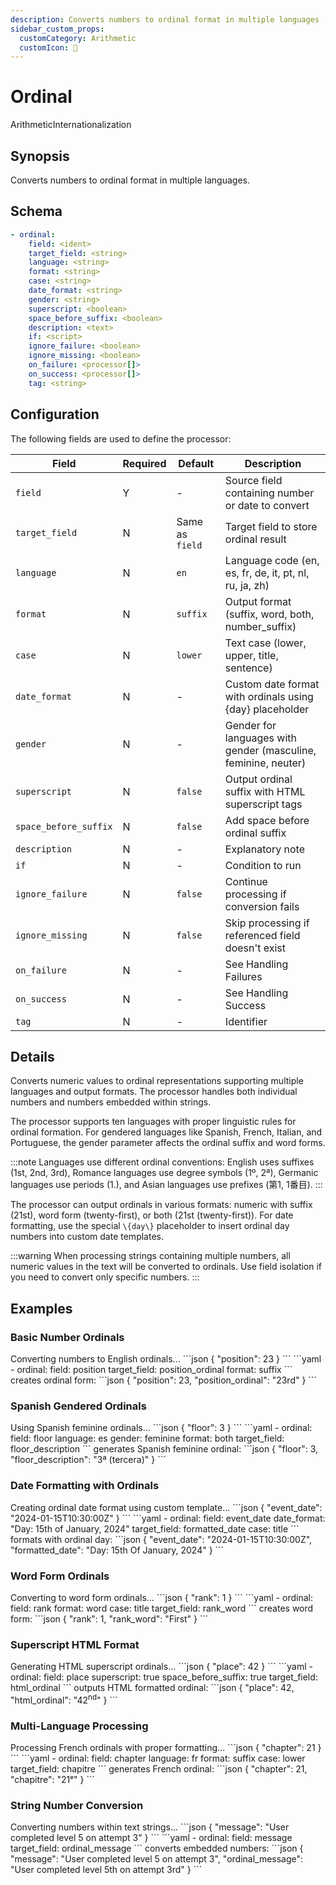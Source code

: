 ```yaml
---
description: Converts numbers to ordinal format in multiple languages
sidebar_custom_props:
  customCategory: Arithmetic
  customIcon: 🔢
---
```


# Ordinal

<span className="theme-doc-version-badge badge badge--primary">Arithmetic</span><span className="theme-doc-version-badge badge badge--secondary">Internationalization</span>

## Synopsis

Converts numbers to ordinal format in multiple languages.

## Schema

```yaml {2}
- ordinal:
    field: <ident>
    target_field: <string>
    language: <string>
    format: <string>
    case: <string>
    date_format: <string>
    gender: <string>
    superscript: <boolean>
    space_before_suffix: <boolean>
    description: <text>
    if: <script>
    ignore_failure: <boolean>
    ignore_missing: <boolean>
    on_failure: <processor[]>
    on_success: <processor[]>
    tag: <string>
```

## Configuration

The following fields are used to define the processor:

|Field|Required|Default|Description|
|---|---|---|---|
|`field`|Y|-|Source field containing number or date to convert|
|`target_field`|N|Same as `field`|Target field to store ordinal result|
|`language`|N|`en`|Language code (en, es, fr, de, it, pt, nl, ru, ja, zh)|
|`format`|N|`suffix`|Output format (suffix, word, both, number_suffix)|
|`case`|N|`lower`|Text case (lower, upper, title, sentence)|
|`date_format`|N|-|Custom date format with ordinals using \{day\} placeholder|
|`gender`|N|-|Gender for languages with gender (masculine, feminine, neuter)|
|`superscript`|N|`false`|Output ordinal suffix with HTML superscript tags|
|`space_before_suffix`|N|`false`|Add space before ordinal suffix|
|`description`|N|-|Explanatory note|
|`if`|N|-|Condition to run|
|`ignore_failure`|N|`false`|Continue processing if conversion fails|
|`ignore_missing`|N|`false`|Skip processing if referenced field doesn't exist|
|`on_failure`|N|-|See <Topic id="handling-failures">Handling Failures</Topic>|
|`on_success`|N|-|See <Topic id="handling-success">Handling Success</Topic>|
|`tag`|N|-|Identifier|

## Details

Converts numeric values to ordinal representations supporting multiple languages and output formats. The processor handles both individual numbers and numbers embedded within strings.

The processor supports ten languages with proper linguistic rules for ordinal formation. For gendered languages like Spanish, French, Italian, and Portuguese, the gender parameter affects the ordinal suffix and word forms.

:::note
Languages use different ordinal conventions: English uses suffixes (1st, 2nd, 3rd), Romance languages use degree symbols (1º, 2ª), Germanic languages use periods (1.), and Asian languages use prefixes (第1, 1番目).
:::

The processor can output ordinals in various formats: numeric with suffix (21st), word form (twenty-first), or both (21st (twenty-first)). For date formatting, use the special `\{day\}` placeholder to insert ordinal day numbers into custom date templates.

:::warning
When processing strings containing multiple numbers, all numeric values in the text will be converted to ordinals. Use field isolation if you need to convert only specific numbers.
:::

## Examples

### Basic Number Ordinals

<ExampleGrid>
  <CommentCol>
    Converting numbers to English ordinals...
  </CommentCol>
  <CodeCol>
    ```json
    {
      "position": 23
    }
    ```
    ```yaml
    - ordinal:
        field: position
        target_field: position_ordinal
        format: suffix
    ```
  </CodeCol>
  <CommentCol>
    creates ordinal form:
  </CommentCol>
  <CodeCol>
    ```json
    {
      "position": 23,
      "position_ordinal": "23rd"
    }
    ```
  </CodeCol>
</ExampleGrid>

### Spanish Gendered Ordinals

<ExampleGrid>
  <CommentCol>
    Using Spanish feminine ordinals...
  </CommentCol>
  <CodeCol>
    ```json
    {
      "floor": 3
    }
    ```
    ```yaml
    - ordinal:
        field: floor
        language: es
        gender: feminine
        format: both
        target_field: floor_description
    ```
  </CodeCol>
  <CommentCol>
    generates Spanish feminine ordinal:
  </CommentCol>
  <CodeCol>
    ```json
    {
      "floor": 3,
      "floor_description": "3ª (tercera)"
    }
    ```
  </CodeCol>
</ExampleGrid>

### Date Formatting with Ordinals

<ExampleGrid>
  <CommentCol>
    Creating ordinal date format using custom template...
  </CommentCol>
  <CodeCol>
    ```json
    {
      "event_date": "2024-01-15T10:30:00Z"
    }
    ```
    ```yaml
    - ordinal:
        field: event_date
        date_format: "Day: 15th of January, 2024"
        target_field: formatted_date
        case: title
    ```
  </CodeCol>
  <CommentCol>
    formats with ordinal day:
  </CommentCol>
  <CodeCol>
    ```json
    {
      "event_date": "2024-01-15T10:30:00Z",
      "formatted_date": "Day: 15th Of January, 2024"
    }
    ```
  </CodeCol>
</ExampleGrid>

### Word Form Ordinals

<ExampleGrid>
  <CommentCol>
    Converting to word form ordinals...
  </CommentCol>
  <CodeCol>
    ```json
    {
      "rank": 1
    }
    ```
    ```yaml
    - ordinal:
        field: rank
        format: word
        case: title
        target_field: rank_word
    ```
  </CodeCol>
  <CommentCol>
    creates word form:
  </CommentCol>
  <CodeCol>
    ```json
    {
      "rank": 1,
      "rank_word": "First"
    }
    ```
  </CodeCol>
</ExampleGrid>

### Superscript HTML Format

<ExampleGrid>
  <CommentCol>
    Generating HTML superscript ordinals...
  </CommentCol>
  <CodeCol>
    ```json
    {
      "place": 42
    }
    ```
    ```yaml
    - ordinal:
        field: place
        superscript: true
        space_before_suffix: true
        target_field: html_ordinal
    ```
  </CodeCol>
  <CommentCol>
    outputs HTML formatted ordinal:
  </CommentCol>
  <CodeCol>
    ```json
    {
      "place": 42,
      "html_ordinal": "42<sup>nd</sup>"
    }
    ```
  </CodeCol>
</ExampleGrid>

### Multi-Language Processing

<ExampleGrid>
  <CommentCol>
    Processing French ordinals with proper formatting...
  </CommentCol>
  <CodeCol>
    ```json
    {
      "chapter": 21
    }
    ```
    ```yaml
    - ordinal:
        field: chapter
        language: fr
        format: suffix
        case: lower
        target_field: chapitre
    ```
  </CodeCol>
  <CommentCol>
    generates French ordinal:
  </CommentCol>
  <CodeCol>
    ```json
    {
      "chapter": 21,
      "chapitre": "21ᵉ"
    }
    ```
  </CodeCol>
</ExampleGrid>

### String Number Conversion

<ExampleGrid>
  <CommentCol>
    Converting numbers within text strings...
  </CommentCol>
  <CodeCol>
    ```json
    {
      "message": "User completed level 5 on attempt 3"
    }
    ```
    ```yaml
    - ordinal:
        field: message
        target_field: ordinal_message
    ```
  </CodeCol>
  <CommentCol>
    converts embedded numbers:
  </CommentCol>
  <CodeCol>
    ```json
    {
      "message": "User completed level 5 on attempt 3",
      "ordinal_message": "User completed level 5th on attempt 3rd"
    }
    ```
  </CodeCol>
</ExampleGrid>